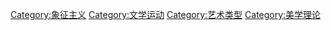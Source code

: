 [[Category:象征主义|Category:象征主义]]
[[Category:文学运动|Category:文学运动]]
[[Category:艺术类型|Category:艺术类型]]
[[Category:美学理论|Category:美学理论]]